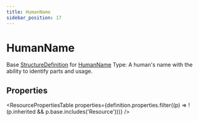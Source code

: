 ```yaml
---
title: HumanName
sidebar_position: 17
---
```


# HumanName

Base <a href="/docs/api/fhir/resources/structuredefinition">StructureDefinition</a> for <a href="/docs/api/fhir/datatypes/humanname">HumanName</a> Type: A human's name with the ability to identify parts and usage.



## Properties

<ResourcePropertiesTable properties={definition.properties.filter((p) => !(p.inherited && p.base.includes('Resource')))} />



